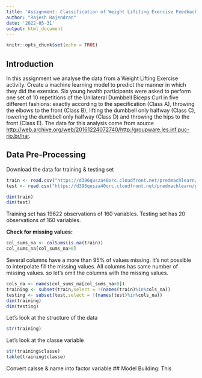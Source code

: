 ```yaml
---
title: 'Assignment: Classification of Weight Lifiting Exercise Feedbacks'
author: "Rajesh Rajendran"
date: '2022-05-31'
output: html_document
---
```


```r
knitr::opts_chunk$set(echo = TRUE)
```

## Introduction
In this assignment we analyse the data from a Weight Lifting Exercise activity. Create a machine learning model to predict the manner in which they did the exersice. Six young health participants were asked to perform one set of 10 repetitions of the Unilateral Dumbbell Biceps Curl in five different fashions: exactly according to the specification (Class A), throwing the elbows to the front (Class B), lifting the dumbbell only halfway (Class C), lowering the dumbbell only halfway (Class D) and throwing the hips to the front (Class E). The data for this analysis come from source <http://web.archive.org/web/20161224072740/http:/groupware.les.inf.puc-rio.br/har>. 

## Data Pre-Processing
Download the data for training & testing set
```r
train <- read.csv("https://d396qusza40orc.cloudfront.net/predmachlearn/pml-training.csv")
test <- read.csv("https://d396qusza40orc.cloudfront.net/predmachlearn/pml-testing.csv")
```

```r
dim(train)
dim(test)
```
Training set has 19622 observations of 160 variables. Testing set has 20 observations of 160 variables.

**Check for missing values:**
```r
col_sums_na <- colSums(is.na(train))
col_sums_na[col_sums_na>0]
```
Several columns have a more than 95% of values missing. It's not possible to interpolate fill the missing values. All columns has same number of missing values. so let's omit the columns with the missing values.
``` r
cols_na <- names(col_sums_na[col_sums_na>0])
training <- subset(train,select = !(names(train)%in%cols_na))
testing <- subset(test,select = !(names(test)%in%cols_na))
dim(training)
dim(testing)
```
Let's look at the structure of the data
```r
str(training)
```

Let's look at the classe variable
```r
str(training$classe)
table(training$classe)
```

Convert calsse & name into factor variable
## Model Building:
This